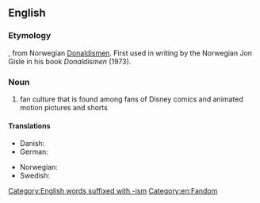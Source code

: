 ==English==
{{wikipedia}}

===Etymology===
{{suffix|Donald Duck|ism}}, from Norwegian [[Donaldismen]]. First used in writing by the Norwegian Jon Gisle in his book ''Donaldismen'' (1973).

===Noun===
{{en-noun|-}}

# fan culture that is found among fans of Disney comics and animated motion pictures and shorts

====Translations====
{{trans-top|Disney fan culture}}
* Danish: {{t|da|Donaldisme}} <!--(In the danish translation of the mentioned book the term was andelogi/andelog)-->
* German: {{t|de|Donaldismus|m}}
{{trans-mid}}
* Norwegian: {{t|no|Donaldismen}}
* Swedish: {{t|sv|ankism|c}}
{{trans-bottom}}

[[Category:English words suffixed with -ism]]
[[Category:en:Fandom]]
